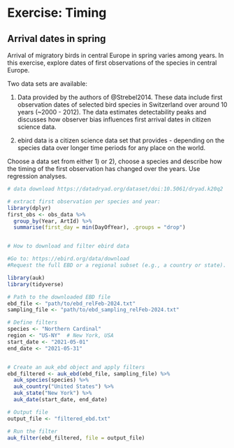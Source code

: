 # Exercise: Timing {#exctiming}

## Arrival dates in spring


Arrival of migratory birds in central Europe in spring varies among years. In this exercise, explore dates of first observations of the species in central Europe.


Two data sets are available: 

1. Data provided by the authors of @Strebel2014. These data include first observation dates of selected bird species in Switzerland over around 10 years (~2000 - 2012). The data estimates detectability peaks and discusses how observer bias influences first arrival dates in citizen science data.  

2. ebird data is a citizen science data set that provides - depending on the species data over longer time periods for any place on the world.    

Choose a data set from either 1) or 2), choose a species and describe how the timing of the first observation has changed over the years. Use regression analyses.  



```r

# data download https://datadryad.org/dataset/doi:10.5061/dryad.k20q2  (source: https://besjournals.onlinelibrary.wiley.com/doi/full/10.1111/2041-210X.12175)

# extract first observation per species and year:
library(dplyr)
first_obs <- obs_data %>%
  group_by(Year, ArtId) %>%
  summarise(first_day = min(DayOfYear), .groups = "drop")



```


 


```r
# How to download and filter ebird data

#Go to: https://ebird.org/data/download
#Request the full EBD or a regional subset (e.g., a country or state).

library(auk)
library(tidyverse)

# Path to the downloaded EBD file
ebd_file <- "path/to/ebd_relFeb-2024.txt"
sampling_file <- "path/to/ebd_sampling_relFeb-2024.txt"

# Define filters
species <- "Northern Cardinal"
region <- "US-NY"  # New York, USA
start_date <- "2021-05-01"
end_date <- "2021-05-31"


# Create an auk_ebd object and apply filters
ebd_filtered <- auk_ebd(ebd_file, sampling_file) %>%
  auk_species(species) %>%
  auk_country("United States") %>%
  auk_state("New York") %>%
  auk_date(start_date, end_date)

# Output file
output_file <- "filtered_ebd.txt"

# Run the filter
auk_filter(ebd_filtered, file = output_file)


```


